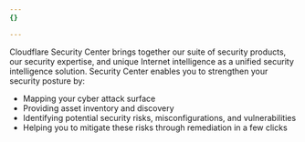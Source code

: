 ```yaml
---
{}

---
```


Cloudflare Security Center brings together our suite of security products, our security expertise, and unique Internet intelligence as a unified security intelligence solution. Security Center enables you to strengthen your security posture by:

* Mapping your cyber attack surface
* Providing asset inventory and discovery
* Identifying potential security risks, misconfigurations, and vulnerabilities
* Helping you to mitigate these risks through remediation in a few clicks
